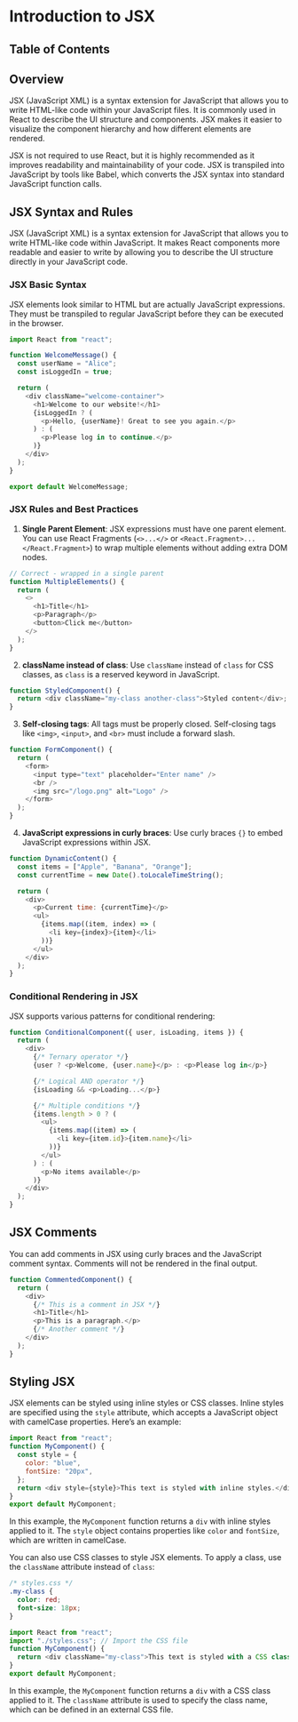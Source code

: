 
# Introduction to JSX

## Table of Contents

## Overview

JSX (JavaScript XML) is a syntax extension for JavaScript that allows you to write HTML-like code within your JavaScript files. It is commonly used in React to describe the UI structure and components. JSX makes it easier to visualize the component hierarchy and how different elements are rendered.

JSX is not required to use React, but it is highly recommended as it improves readability and maintainability of your code. JSX is transpiled into JavaScript by tools like Babel, which converts the JSX syntax into standard JavaScript function calls.

## JSX Syntax and Rules

JSX (JavaScript XML) is a syntax extension for JavaScript that allows you to write HTML-like code within JavaScript. It makes React components more readable and easier to write by allowing you to describe the UI structure directly in your JavaScript code.

### JSX Basic Syntax

JSX elements look similar to HTML but are actually JavaScript expressions. They must be transpiled to regular JavaScript before they can be executed in the browser.

```javascript
import React from "react";

function WelcomeMessage() {
  const userName = "Alice";
  const isLoggedIn = true;

  return (
    <div className="welcome-container">
      <h1>Welcome to our website!</h1>
      {isLoggedIn ? (
        <p>Hello, {userName}! Great to see you again.</p>
      ) : (
        <p>Please log in to continue.</p>
      )}
    </div>
  );
}

export default WelcomeMessage;
```

### JSX Rules and Best Practices

1. **Single Parent Element**: JSX expressions must have one parent element. You can use React Fragments (`<>...</>` or `<React.Fragment>...</React.Fragment>`) to wrap multiple elements without adding extra DOM nodes.

```javascript
// Correct - wrapped in a single parent
function MultipleElements() {
  return (
    <>
      <h1>Title</h1>
      <p>Paragraph</p>
      <button>Click me</button>
    </>
  );
}
```

2. **className instead of class**: Use `className` instead of `class` for CSS classes, as `class` is a reserved keyword in JavaScript.

```javascript
function StyledComponent() {
  return <div className="my-class another-class">Styled content</div>;
}
```

3. **Self-closing tags**: All tags must be properly closed. Self-closing tags like `<img>`, `<input>`, and `<br>` must include a forward slash.

```javascript
function FormComponent() {
  return (
    <form>
      <input type="text" placeholder="Enter name" />
      <br />
      <img src="/logo.png" alt="Logo" />
    </form>
  );
}
```

4. **JavaScript expressions in curly braces**: Use curly braces `{}` to embed JavaScript expressions within JSX.

```javascript
function DynamicContent() {
  const items = ["Apple", "Banana", "Orange"];
  const currentTime = new Date().toLocaleTimeString();

  return (
    <div>
      <p>Current time: {currentTime}</p>
      <ul>
        {items.map((item, index) => (
          <li key={index}>{item}</li>
        ))}
      </ul>
    </div>
  );
}
```

### Conditional Rendering in JSX

JSX supports various patterns for conditional rendering:

```javascript
function ConditionalComponent({ user, isLoading, items }) {
  return (
    <div>
      {/* Ternary operator */}
      {user ? <p>Welcome, {user.name}</p> : <p>Please log in</p>}

      {/* Logical AND operator */}
      {isLoading && <p>Loading...</p>}

      {/* Multiple conditions */}
      {items.length > 0 ? (
        <ul>
          {items.map((item) => (
            <li key={item.id}>{item.name}</li>
          ))}
        </ul>
      ) : (
        <p>No items available</p>
      )}
    </div>
  );
}
```

## JSX Comments

You can add comments in JSX using curly braces and the JavaScript comment syntax. Comments will not be rendered in the final output.

```javascript
function CommentedComponent() {
  return (
    <div>
      {/* This is a comment in JSX */}
      <h1>Title</h1>
      <p>This is a paragraph.</p>
      {/* Another comment */}
    </div>
  );
}
```

## Styling JSX

JSX elements can be styled using inline styles or CSS classes. Inline styles are specified using the `style` attribute, which accepts a JavaScript object with camelCase properties. Here’s an example:

```javascript
import React from "react";
function MyComponent() {
  const style = {
    color: "blue",
    fontSize: "20px",
  };
  return <div style={style}>This text is styled with inline styles.</div>;
}
export default MyComponent;
```

In this example, the `MyComponent` function returns a `div` with inline styles applied to it. The `style` object contains properties like `color` and `fontSize`, which are written in camelCase.

You can also use CSS classes to style JSX elements. To apply a class, use the `className` attribute instead of `class`:

```css
/* styles.css */
.my-class {
  color: red;
  font-size: 18px;
}
```

```javascript
import React from "react";
import "./styles.css"; // Import the CSS file
function MyComponent() {
  return <div className="my-class">This text is styled with a CSS class.</div>;
}
export default MyComponent;
```

In this example, the `MyComponent` function returns a `div` with a CSS class applied to it. The `className` attribute is used to specify the class name, which can be defined in an external CSS file.
